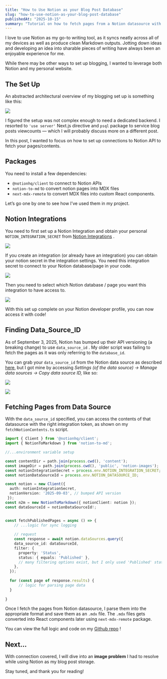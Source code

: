 ```yaml
---
title: "How to Use Notion as your Blog Post Database"
slug: "how-to-use-notion-as-your-blog-post-database"
publishedAt: "2025-10-15"
summary: "Tutorial on how to fetch pages from a Notion datasource with Notion API"
---
```



I love to use Notion as my go-to writing tool, as it syncs neatly across all of my devices as well as produce clean Markdown outputs. Jotting down ideas and developing an idea into sharable pieces of writing have always been an enjoyable experience for me.


While there may be other ways to set up blogging, I wanted to leverage both Notion and my personal website.


## The Set Up


An abstracted architectural overview of my blogging set up is something like this:


![](/notion-images/how-to-use-notion-as-your-blog-post-database-28df7f81-c89e-80f5-b85b-cf2ccf84e149.png)


I figured the setup was not complex enough to need a dedicated backend. I resorted to `'use server'` Next.js directive and `psql` package to service blog posts viewcounts — which I will probably discuss more on a different post. 


In this post, I wanted to focus on how to set up connections to Notion API to fetch your pages/contents.


## Packages


You need to install a few dependencies: 

- `@notionhq/client` to connect to Notion APIs
- `notion-to-md` to convert notion pages into MDX files
- `next-mdx-remote` to convert MDX files into custom React components.

Let’s go one by one to see how I’ve used them in my project.


## Notion Integrations


You need to first set up a Notion Integration and obtain your personal `NOTION_INTEGRATION_SECRET` from [Notion Integrations](https://www.notion.so/profile/integrations) .


![](/notion-images/how-to-use-notion-as-your-blog-post-database-28df7f81-c89e-8096-8a88-f19f94b4298f.png)


If you create an integration (or already have an integration) you can obtain your notion secret in the integration settings. You need this integration secret to connect to your Notion database/page in your code. 


![](/notion-images/how-to-use-notion-as-your-blog-post-database-28df7f81-c89e-8011-83a2-e4d613917b3a.png)


Then you need to select which Notion database / page you want this integration to have access to.


![](/notion-images/how-to-use-notion-as-your-blog-post-database-28df7f81-c89e-8066-a0dd-c3d8f810e5dc.png)


With this set up complete on your Notion developer profile, you can now access it with code!


## Finding Data_Source_ID


As of September 3, 2025, Notion has bumped up their API versioning (a breaking change) to use `data_source_id` . My older script was failing to fetch the pages as it was only referring to the `database_id`.


You can grab your `data_source_id` from the Notion data source as described [here](https://developers.notion.com/docs/upgrade-guide-2025-09-03), but I got mine by accessing _Settings (of the data source) → Manage data sources → Copy data source ID,_ like so:


![](/notion-images/how-to-use-notion-as-your-blog-post-database-28ef7f81-c89e-80b5-bb7d-cc34d6a256bd.png)


![](/notion-images/how-to-use-notion-as-your-blog-post-database-298f7f81-c89e-80ec-81f7-ed9470013a06.png)


## Fetching Pages from Data Source


With the `data_source_id` specified, you can access the contents of that datasource with the right integration token, as shown on my `fetchNotionContents.ts` script. 


```typescript
import { Client } from '@notionhq/client';
import { NotionToMarkdown } from 'notion-to-md';

//...environment variable setup

const contentDir = path.join(process.cwd(), 'content');
const imageDir = path.join(process.cwd(), 'public', 'notion-images');
const notionIntegrationSecret = process.env.NOTION_INTEGRATION_SECRET;
const notionDataSourceId = process.env.NOTION_DATASOURCE_ID;

const notion = new Client({ 
  auth: notionIntegrationSecret,
  notionVersion: '2025-09-03', // bumped API version
 });
const n2m = new NotionToMarkdown({ notionClient: notion });
const dataSourceId = notionDataSourceId!;


const fetchPublishedPages = async () => {
	// ...logic for sync logging
	
	// request
	const response = await notion.dataSources.query({
    data_source_id: dataSourceId,
    filter: {
      property: 'Status',
      status: { equals: 'Published' },
      // many filtering options exist, but I only used 'Published' status
    },
  });
  
  for (const page of response.results) {
	  // logic for parsing page data
  }
	
}
```


Once I fetch the pages from Notion datasource, I parse them into the appropriate format and save them as an `.mdx` file. The `.mdx` files gets converted into React components later using `next-mdx-remote` package.


 


You can view the full logic and code on my [Github repo](https://github.com/se4nchoi/seanchoi.space) !


## Next…


With connection covered, I will dive into an **image problem** I had to resolve while using Notion as my blog post storage.


Stay tuned, and thank you for reading!

